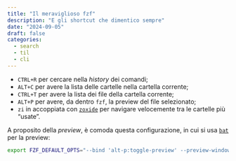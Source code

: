```yaml
---
title: "Il meraviglioso fzf"
description: "E gli shortcut che dimentico sempre"
date: "2024-09-05"
draft: false
categories:
  - search
  - til
  - cli
---
```



- `CTRL+R` per cercare nella *history* dei comandi;
- `ALT+C` per avere la lista delle cartelle nella cartella corrente;
- `CTRL+T` per avere la lista dei file della cartella corrente;
- `ALT+P` per avere, da dentro `fzf`, la preview del file selezionato;
- `zi` in accoppiata con [`zoxide`](https://github.com/ajeetdsouza/zoxide) per navigare velocemente tra le cartelle più "usate".

A proposito della *preview*, è comoda questa configurazione, in cui si usa [`bat`](https://github.com/sharkdp/bat) per la preview:

```bash
export FZF_DEFAULT_OPTS="--bind 'alt-p:toggle-preview' --preview-window=hidden --preview 'batcat --style=numbers --color=always --line-range :500 {}'"
```
